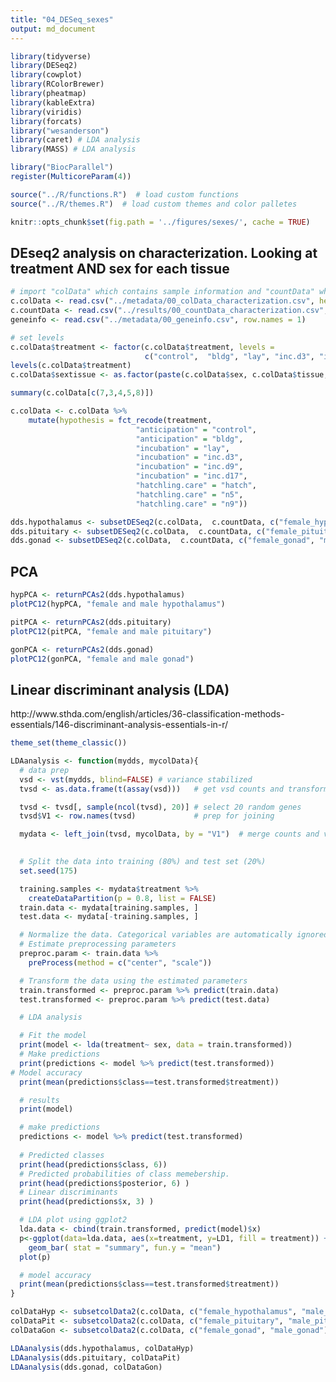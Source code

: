 ```yaml
---
title: "04_DESeq_sexes"
output: md_document
---
```


```r

library(tidyverse)
library(DESeq2)
library(cowplot)
library(RColorBrewer)
library(pheatmap)
library(kableExtra)
library(viridis)
library(forcats)
library("wesanderson")
library(caret) # LDA analysis
library(MASS) # LDA analysis

library("BiocParallel")
register(MulticoreParam(4))

source("../R/functions.R")  # load custom functions 
source("../R/themes.R")  # load custom themes and color palletes

knitr::opts_chunk$set(fig.path = '../figures/sexes/', cache = TRUE)
```

## DEseq2 analysis on characterization. Looking at treatment AND sex for each tissue

```r
# import "colData" which contains sample information and "countData" which contains read counts
c.colData <- read.csv("../metadata/00_colData_characterization.csv", header = T, row.names = 1)
c.countData <- read.csv("../results/00_countData_characterization.csv", header = T, row.names = 1)
geneinfo <- read.csv("../metadata/00_geneinfo.csv", row.names = 1)

# set levels
c.colData$treatment <- factor(c.colData$treatment, levels = 
                              c("control",  "bldg", "lay", "inc.d3", "inc.d9", "inc.d17", "hatch", "n5", "n9"))
levels(c.colData$treatment)
c.colData$sextissue <- as.factor(paste(c.colData$sex, c.colData$tissue, sep = "_"))

summary(c.colData[c(7,3,4,5,8)])

c.colData <- c.colData %>%
    mutate(hypothesis = fct_recode(treatment,
                            "anticipation" = "control",
                            "anticipation" = "bldg",
                            "incubation" = "lay",
                            "incubation" = "inc.d3",
                            "incubation" = "inc.d9",
                            "incubation" = "inc.d17",
                            "hatchling.care" = "hatch",
                            "hatchling.care" = "n5",
                            "hatchling.care" = "n9"))


```



```r
dds.hypothalamus <- subsetDESeq2(c.colData,  c.countData, c("female_hypothalamus","male_hypothalamus") )
dds.pituitary <- subsetDESeq2(c.colData,  c.countData, c("female_pituitary", "male_pituitary" ) )
dds.gonad <- subsetDESeq2(c.colData,  c.countData, c("female_gonad", "male_gonad") )
```

## PCA

```r
hypPCA <- returnPCAs2(dds.hypothalamus)
plotPC12(hypPCA, "female and male hypothalamus")

pitPCA <- returnPCAs2(dds.pituitary)
plotPC12(pitPCA, "female and male pituitary")

gonPCA <- returnPCAs2(dds.gonad)
plotPC12(gonPCA, "female and male gonad")
```


## Linear discriminant analysis (LDA)

http://www.sthda.com/english/articles/36-classification-methods-essentials/146-discriminant-analysis-essentials-in-r/

```r
theme_set(theme_classic())

LDAanalysis <- function(mydds, mycolData){
  # data prep
  vsd <- vst(mydds, blind=FALSE) # variance stabilized 
  tvsd <- as.data.frame(t(assay(vsd)))   # get vsd counts and transform

  tvsd <- tvsd[, sample(ncol(tvsd), 20)] # select 20 random genes
  tvsd$V1 <- row.names(tvsd)             # prep for joining

  mydata <- left_join(tvsd, mycolData, by = "V1")  # merge counts and variables
  

  # Split the data into training (80%) and test set (20%)
  set.seed(175)

  training.samples <- mydata$treatment %>%
    createDataPartition(p = 0.8, list = FALSE)
  train.data <- mydata[training.samples, ]
  test.data <- mydata[-training.samples, ]

  # Normalize the data. Categorical variables are automatically ignored.
  # Estimate preprocessing parameters
  preproc.param <- train.data %>% 
    preProcess(method = c("center", "scale"))

  # Transform the data using the estimated parameters
  train.transformed <- preproc.param %>% predict(train.data)
  test.transformed <- preproc.param %>% predict(test.data)

  # LDA analysis

  # Fit the model
  print(model <- lda(treatment~ sex, data = train.transformed))
  # Make predictions
  print(predictions <- model %>% predict(test.transformed))
# Model accuracy
  print(mean(predictions$class==test.transformed$treatment))

  # results
  print(model)

  # make predictions
  predictions <- model %>% predict(test.transformed)
  
  # Predicted classes
  print(head(predictions$class, 6))
  # Predicted probabilities of class memebership.
  print(head(predictions$posterior, 6) )
  # Linear discriminants
  print(head(predictions$x, 3) )

  # LDA plot using ggplot2 
  lda.data <- cbind(train.transformed, predict(model)$x)
  p<-ggplot(data=lda.data, aes(x=treatment, y=LD1, fill = treatment)) +
    geom_bar( stat = "summary", fun.y = "mean")
  plot(p)

  # model accuracy 
  print(mean(predictions$class==test.transformed$treatment))
}

colDataHyp <- subsetcolData2(c.colData, c("female_hypothalamus", "male_hypothalamus"))
colDataPit <- subsetcolData2(c.colData, c("female_pituitary", "male_pituitary"))
colDataGon <- subsetcolData2(c.colData, c("female_gonad", "male_gonad"))

LDAanalysis(dds.hypothalamus, colDataHyp)
LDAanalysis(dds.pituitary, colDataPit)
LDAanalysis(dds.gonad, colDataGon)
```




